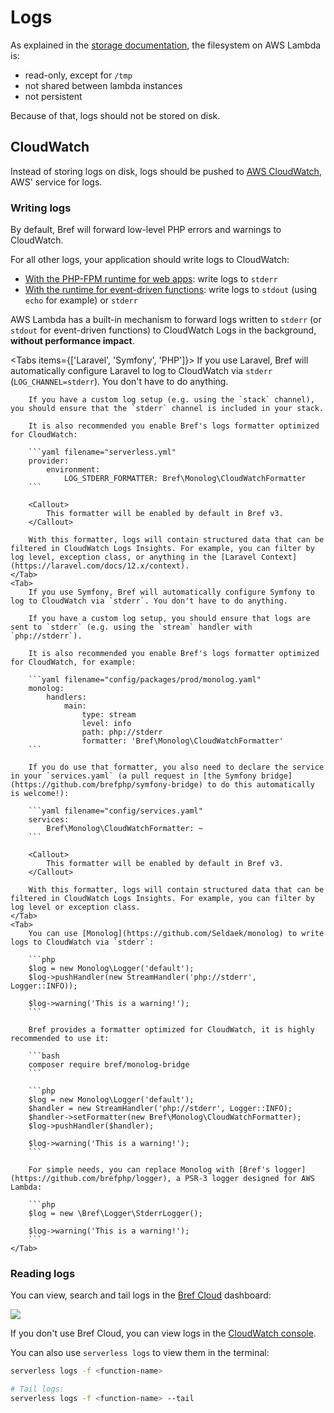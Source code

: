 
<NextSeo description="Learn how to write and read PHP logs on AWS Lambda using Bref." />

# Logs

As explained in the [storage documentation](./storage.mdx), the filesystem on AWS Lambda is:

- read-only, except for `/tmp`
- not shared between lambda instances
- not persistent

Because of that, logs should not be stored on disk.

## CloudWatch

Instead of storing logs on disk, logs should be pushed to [AWS CloudWatch](https://aws.amazon.com/cloudwatch/), AWS' service for logs.

### Writing logs

By default, Bref will forward low-level PHP errors and warnings to CloudWatch.

For all other logs, your application should write logs to CloudWatch:

- [With the PHP-FPM runtime for web apps](../runtimes/fpm-runtime.mdx): write logs to `stderr`
- [With the runtime for event-driven functions](../runtimes/function.mdx): write logs to `stdout` (using `echo` for example) or `stderr`

AWS Lambda has a built-in mechanism to forward logs written to `stderr` (or `stdout` for event-driven functions) to CloudWatch Logs in the background, **without performance impact**.

<Tabs items={['Laravel', 'Symfony', 'PHP']}>
    <Tab>
        If you use Laravel, Bref will automatically configure Laravel to log to CloudWatch via `stderr` (`LOG_CHANNEL=stderr`). You don't have to do anything.

        If you have a custom log setup (e.g. using the `stack` channel), you should ensure that the `stderr` channel is included in your stack.

        It is also recommended you enable Bref's logs formatter optimized for CloudWatch:

        ```yaml filename="serverless.yml"
        provider:
            environment:
                LOG_STDERR_FORMATTER: Bref\Monolog\CloudWatchFormatter
        ```

        <Callout>
            This formatter will be enabled by default in Bref v3.
        </Callout>

        With this formatter, logs will contain structured data that can be filtered in CloudWatch Logs Insights. For example, you can filter by log level, exception class, or anything in the [Laravel Context](https://laravel.com/docs/12.x/context).
    </Tab>
    <Tab>
        If you use Symfony, Bref will automatically configure Symfony to log to CloudWatch via `stderr`. You don't have to do anything.

        If you have a custom log setup, you should ensure that logs are sent to `stderr` (e.g. using the `stream` handler with `php://stderr`).

        It is also recommended you enable Bref's logs formatter optimized for CloudWatch, for example:

        ```yaml filename="config/packages/prod/monolog.yaml"
        monolog:
            handlers:
                main:
                    type: stream
                    level: info
                    path: php://stderr
                    formatter: 'Bref\Monolog\CloudWatchFormatter'
        ```

        If you do use that formatter, you also need to declare the service in your `services.yaml` (a pull request in [the Symfony bridge](https://github.com/brefphp/symfony-bridge) to do this automatically is welcome!):

        ```yaml filename="config/services.yaml"
        services:
            Bref\Monolog\CloudWatchFormatter: ~
        ```

        <Callout>
            This formatter will be enabled by default in Bref v3.
        </Callout>

        With this formatter, logs will contain structured data that can be filtered in CloudWatch Logs Insights. For example, you can filter by log level or exception class.
    </Tab>
    <Tab>
        You can use [Monolog](https://github.com/Seldaek/monolog) to write logs to CloudWatch via `stderr`:

        ```php
        $log = new Monolog\Logger('default');
        $log->pushHandler(new StreamHandler('php://stderr', Logger::INFO));

        $log->warning('This is a warning!');
        ```

        Bref provides a formatter optimized for CloudWatch, it is highly recommended to use it:

        ```bash
        composer require bref/monolog-bridge
        ```

        ```php
        $log = new Monolog\Logger('default');
        $handler = new StreamHandler('php://stderr', Logger::INFO);
        $handler->setFormatter(new Bref\Monolog\CloudWatchFormatter);
        $log->pushHandler($handler);

        $log->warning('This is a warning!');
        ```

        For simple needs, you can replace Monolog with [Bref's logger](https://github.com/brefphp/logger), a PSR-3 logger designed for AWS Lambda:

        ```php
        $log = new \Bref\Logger\StderrLogger();

        $log->warning('This is a warning!');
        ```
    </Tab>
</Tabs>

### Reading logs

You can view, search and tail logs in the [Bref Cloud](https://bref.sh/cloud) dashboard:

<a title="Bref Cloud" href="/cloud"><Image className="mt-6 border border-gray-200 rounded-lg shadow hover:shadow-lg" src={brefCloudLogs} /></a>

If you don't use Bref Cloud, you can view logs in the [CloudWatch console](https://console.aws.amazon.com/cloudwatch/home#logs:).

You can also use `serverless logs` to view them in the terminal:

```bash
serverless logs -f <function-name>

# Tail logs:
serverless logs -f <function-name> --tail
```
